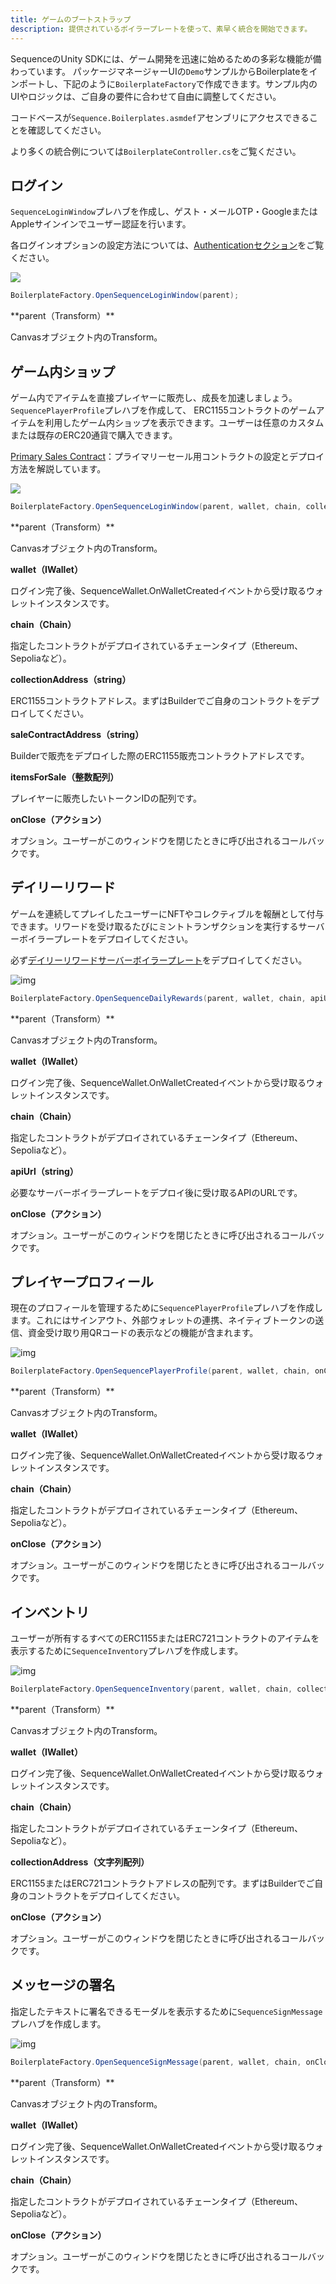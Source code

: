 ```yaml
---
title: ゲームのブートストラップ
description: 提供されているボイラープレートを使って、素早く統合を開始できます。
---
```


SequenceのUnity SDKには、ゲーム開発を迅速に始めるための多彩な機能が備わっています。
パッケージマネージャーUIの`Demo`サンプルからBoilerplateをインポートし、下記のように`BoilerplateFactory`で作成できます。サンプル内のUIやロジックは、ご自身の要件に合わせて自由に調整してください。

コードベースが`Sequence.Boilerplates.asmdef`アセンブリにアクセスできることを確認してください。

より多くの統合例については`BoilerplateController.cs`をご覧ください。

## ログイン
`SequenceLoginWindow`プレハブを作成し、ゲスト・メールOTP・GoogleまたはAppleサインインでユーザー認証を行います。

各ログインオプションの設定方法については、[Authenticationセクション](/sdk/unity/onboard/authentication/intro)をご覧ください。

<Frame>
  <img src="/images/unity/unity_boilerplate_login.png" />
</Frame>

```csharp
BoilerplateFactory.OpenSequenceLoginWindow(parent);
```

<Accordion title="パラメータ">
  **parent（Transform）**

  Canvasオブジェクト内のTransform。
</Accordion>

## ゲーム内ショップ
ゲーム内でアイテムを直接プレイヤーに販売し、成長を加速しましょう。`SequencePlayerProfile`プレハブを作成して、
ERC1155コントラクトのゲームアイテムを利用したゲーム内ショップを表示できます。ユーザーは任意のカスタムまたは既存のERC20通貨で購入できます。

[Primary Sales Contract](/solutions/builder/contracts/deploy-primary-sales-contract/)：プライマリーセール用コントラクトの設定とデプロイ方法を解説しています。

<Frame>
  <img src="/images/unity/unity_boilerplate_shop.png" />
</Frame>

```csharp
BoilerplateFactory.OpenSequenceLoginWindow(parent, wallet, chain, collectionAddress, saleContractAddress, itemsForSale, onClose);
```

<Accordion title="パラメータ">
  **parent（Transform）**

  Canvasオブジェクト内のTransform。

  **wallet（IWallet）**

  ログイン完了後、SequenceWallet.OnWalletCreatedイベントから受け取るウォレットインスタンスです。

  **chain（Chain）**

  指定したコントラクトがデプロイされているチェーンタイプ（Ethereum、Sepoliaなど）。

  **collectionAddress（string）**

  ERC1155コントラクトアドレス。まずはBuilderでご自身のコントラクトをデプロイしてください。

  **saleContractAddress（string）**

  Builderで販売をデプロイした際のERC1155販売コントラクトアドレスです。

  **itemsForSale（整数配列）**

  プレイヤーに販売したいトークンIDの配列です。

  **onClose（アクション）**

  オプション。ユーザーがこのウィンドウを閉じたときに呼び出されるコールバックです。
</Accordion>

## デイリーリワード
ゲームを連続してプレイしたユーザーにNFTやコレクティブルを報酬として付与できます。リワードを受け取るたびにミントトランザクションを実行するサーバーボイラープレートをデプロイしてください。

必ず[デイリーリワードサーバーボイラープレート](https://github.com/0xsequence-demos/daily-rewards-server-boilerplate)をデプロイしてください。

<Frame>
  <img alt="img" src="/images/unity/unity_boilerplate_daily_rewards.png" />
</Frame>

```csharp
BoilerplateFactory.OpenSequenceDailyRewards(parent, wallet, chain, apiUrl, onClose);
```

<Accordion title="パラメータ">
  **parent（Transform）**

  Canvasオブジェクト内のTransform。

  **wallet（IWallet）**

  ログイン完了後、SequenceWallet.OnWalletCreatedイベントから受け取るウォレットインスタンスです。

  **chain（Chain）**

  指定したコントラクトがデプロイされているチェーンタイプ（Ethereum、Sepoliaなど）。

  **apiUrl（string）**

  必要なサーバーボイラープレートをデプロイ後に受け取るAPIのURLです。

  **onClose（アクション）**

  オプション。ユーザーがこのウィンドウを閉じたときに呼び出されるコールバックです。
</Accordion>

## プレイヤープロフィール
現在のプロフィールを管理するために`SequencePlayerProfile`プレハブを作成します。これにはサインアウト、外部ウォレットの連携、ネイティブトークンの送信、資金受け取り用QRコードの表示などの機能が含まれます。

<Frame>
  <img alt="img" src="/images/unity/unity_boilerplate_profile.png" />
</Frame>

```csharp
BoilerplateFactory.OpenSequencePlayerProfile(parent, wallet, chain, onClose);
```

<Accordion title="パラメータ">
  **parent（Transform）**

  Canvasオブジェクト内のTransform。

  **wallet（IWallet）**

  ログイン完了後、SequenceWallet.OnWalletCreatedイベントから受け取るウォレットインスタンスです。

  **chain（Chain）**

  指定したコントラクトがデプロイされているチェーンタイプ（Ethereum、Sepoliaなど）。

  **onClose（アクション）**

  オプション。ユーザーがこのウィンドウを閉じたときに呼び出されるコールバックです。
</Accordion>

## インベントリ
ユーザーが所有するすべてのERC1155またはERC721コントラクトのアイテムを表示するために`SequenceInventory`プレハブを作成します。

<Frame>
  <img alt="img" src="/images/unity/unity_boilerplate_inventory.png" />
</Frame>

```csharp
BoilerplateFactory.OpenSequenceInventory(parent, wallet, chain, collections, onClose);
```

<Accordion title="パラメータ">
  **parent（Transform）**

  Canvasオブジェクト内のTransform。

  **wallet（IWallet）**

  ログイン完了後、SequenceWallet.OnWalletCreatedイベントから受け取るウォレットインスタンスです。

  **chain（Chain）**

  指定したコントラクトがデプロイされているチェーンタイプ（Ethereum、Sepoliaなど）。

  **collectionAddress（文字列配列）**

  ERC1155またはERC721コントラクトアドレスの配列です。まずはBuilderでご自身のコントラクトをデプロイしてください。

  **onClose（アクション）**

  オプション。ユーザーがこのウィンドウを閉じたときに呼び出されるコールバックです。
</Accordion>

## メッセージの署名
指定したテキストに署名できるモーダルを表示するために`SequenceSignMessage`プレハブを作成します。

<Frame>
  <img alt="img" src="/images/unity/unity_boilerplate_signmessage.png" />
</Frame>

```csharp
BoilerplateFactory.OpenSequenceSignMessage(parent, wallet, chain, onClose);
```

<Accordion title="パラメータ">
  **parent（Transform）**

  Canvasオブジェクト内のTransform。

  **wallet（IWallet）**

  ログイン完了後、SequenceWallet.OnWalletCreatedイベントから受け取るウォレットインスタンスです。

  **chain（Chain）**

  指定したコントラクトがデプロイされているチェーンタイプ（Ethereum、Sepoliaなど）。

  **onClose（アクション）**

  オプション。ユーザーがこのウィンドウを閉じたときに呼び出されるコールバックです。
</Accordion>